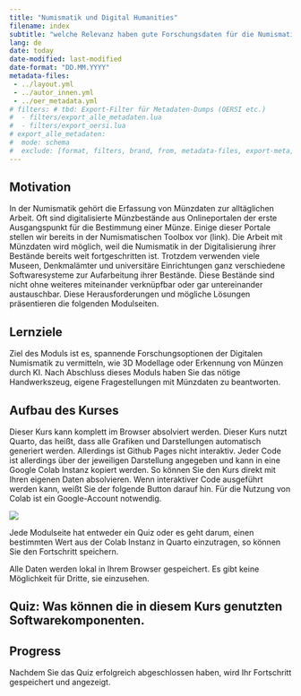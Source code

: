 ```yaml
---
title: "Numismatik und Digital Humanities"
filename: index
subtitle: "welche Relevanz haben gute Forschungsdaten für die Numismatik?"
lang: de
date: today
date-modified: last-modified
date-format: "DD.MM.YYYY"
metadata-files: 
 - ../layout.yml
 - ../autor_innen.yml
 - ../oer_metadata.yml
# filters: # tbd: Export-Filter für Metadaten-Dumps (OERSI etc.)
#  - filters/export_alle_metadaten.lua
#  - filters/export_oersi.lua
# export_alle_metadaten:
#  mode: schema
#  exclude: [format, filters, brand, from, metadata-files, export-meta, export-meta-dir]
---
```


## Motivation

In der Numismatik gehört die Erfassung von Münzdaten zur alltäglichen Arbeit. Oft sind digitalisierte Münzbestände aus Onlineportalen der erste Ausgangspunkt für die Bestimmung einer Münze. Einige dieser Portale stellen wir bereits in der Numismatischen Toolbox vor (link). Die Arbeit mit Münzdaten wird möglich, weil die Numismatik in der Digitalisierung ihrer Bestände bereits weit fortgeschritten ist.
Trotzdem verwenden viele Museen, Denkmalämter und universitäre Einrichtungen ganz verschiedene Softwaresysteme zur Aufarbeitung ihrer Bestände. Diese Bestände sind nicht ohne weiteres miteinander verknüpfbar oder gar untereinander austauschbar. Diese Herausforderungen und mögliche Lösungen präsentieren die folgenden Modulseiten.

## Lernziele
Ziel des Moduls ist es, spannende Forschungsoptionen der Digitalen Numismatik zu vermitteln, wie 3D Modellage oder Erkennung von Münzen durch KI. Nach Abschluss dieses Moduls haben Sie das nötige Handwerkszeug, eigene Fragestellungen mit Münzdaten zu beantworten.

## Aufbau des Kurses
Dieser Kurs kann komplett im Browser absolviert werden. Dieser Kurs nutzt Quarto, das heißt, dass alle Grafiken und Darstellungen automatisch generiert werden. Allerdings ist Github Pages nicht interaktiv. Jeder Code ist allerdings über der jeweiligen Darstellung angegeben und kann in eine Google Colab Instanz kopiert werden. So können Sie den Kurs direkt mit Ihren eigenen Daten absolvieren. Wenn interaktiver Code ausgeführt werden kann, weißt Sie der folgende Button darauf hin. Für die Nutzung von Colab ist ein Google-Account notwendig.

<!-- this link to colab can used on other sites, remember to define filename in top yaml -->
[![](https://colab.research.google.com/assets/colab-badge.svg)](https://colab.research.google.com/github/mat141cel/eLearning-Vagheiten-NFDI/blob/main/Ressource/notebooks/{{< meta filename >}}.ipynb)


Jede Modulseite hat entweder ein Quiz oder es geht darum, einen bestimmten Wert aus der Colab Instanz in Quarto einzutragen, so können Sie den Fortschritt speichern.

::: {.callout-important}
Alle Daten werden lokal in Ihrem Browser gespeichert. Es gibt keine Möglichkeit für Dritte, sie einzusehen.
:::

## Quiz: Was können die in diesem Kurs genutzten Softwarekomponenten.


<div id="intro_quiz"></div>

<script src="/assets/js/quiz.js"></script>
<link rel="stylesheet" href="/assets/css/quiz.css">

<script>
// Define quiz questions
window["intro_quiz_data"] = [
  {
    question: "Wie kann der Kurs interaktive Analysen ausführen?",
    choices: [
      { text: "Direkt auf GitHub Pages", feedback: "❌ Falsch! GitHub Pages ist statisch." },
      { text: "Durch Kopieren des Codes in Google Colab", feedback: "✅ Richtig! Colab erlaubt interaktives Ausführen der Python-/R-Codezellen." },
      { text: "Mit Offline-Software nur", feedback: "❌ Falsch! Der Kurs ist browserbasiert, Colab wird genutzt." },
      { text: "Nur auf mobilen Geräten", feedback: "❌ Falsch! Desktop und mobile Browser funktionieren." }
    ]
  },
  {
    question: "Wie wird der Fortschritt des Kurses gespeichert?",
    choices: [
      { text: "Auf einem Server der Universität", feedback: "❌ Falsch! Alle Daten bleiben lokal im Browser." },
      { text: "In der Cloud von Google ohne Zustimmung", feedback: "❌ Falsch! Nur Colab speichert temporär, Quarto nutzt lokalStorage." },
      { text: "Lokal im Browser über localStorage", feedback: "✅ Richtig! Der Fortschritt wird nur im Browser gespeichert." },
      { text: "Über Cookies auf GitHub Pages", feedback: "❌ Falsch! GitHub Pages ist statisch und speichert keine Cookies." }
    ]
  },
  {
    question: "Welche Herausforderung wird in der Numismatik bei digitalisierten Beständen beschrieben?",
    choices: [
      { text: "Alle Daten sind automatisch miteinander verknüpft", feedback: "❌ Falsch! Die Bestände sind heterogen und schwer kombinierbar." },
      { text: "Verschiedene Museen haben unterschiedliche Softwaresysteme", feedback: "✅ Richtig! Unterschiedliche Systeme erschweren den Austausch." },
      { text: "Digitale Münzen ersetzen physische Münzen", feedback: "❌ Falsch! Digitalisierung ergänzt nur die Forschung." },
      { text: "Es gibt keine Herausforderung, alles ist standardisiert", feedback: "❌ Falsch! Standardisierung ist gerade eine Herausforderung." }
    ]
  }
];
// Render the quiz AFTER the JS file loads
renderQuiz("intro_quiz", window["intro_quiz_data"]);
</script>



## Progress

Nachdem Sie das Quiz erfolgreich abgeschlossen haben, wird Ihr Fortschritt gespeichert und angezeigt.

<script>
  const cat = localStorage.getItem("myCat");

## Nachnutzen {.appendix}

Alle sind herzlich eingeladen, diesen Baustein und die zugehörige Copyleft-Lizenz zu nutzen, um ihr Wissen und Expertise in die Verbesserung und Aktualisierung einzubringen. Alle können die Inhalte erweitern oder überarbeiten, zum Beispiel um Anwendungsszenarien und Nutzungskontexte zu erweitern.

Unser Wunsch ist ein lebendiges, stetig wachsendes Dokument, das sich durch die Beiträge vieler verändert - im Einklang mit eines sich wandelnden Umfelds. Wir freuen uns im Falle einer Überarbeitung über eine kurze Notiz – das ist aber selbstverständlich keine Pflicht.

:link: [Dieser Baustein als Website:]({{< meta site-url >}})

:link: [Quarto-Quellcode dieses Bausteins:]({{< meta repo-url >}})

